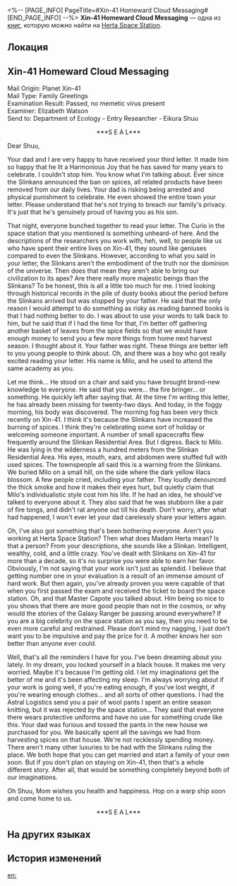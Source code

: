 <%-- [PAGE_INFO]
PageTitle=#Xin-41 Homeward Cloud Messaging#
[END_PAGE_INFO] --%>
{{Дополнить}}
{{Книга Инфобокс
|id           = 045
|partIds      = 190159
|Название     = 
|Изображение  = Журнал с КСГ.png
|Мир          = Herta Space Station
|Томов        = 1
|Автор        = <!--нужно добавить-->
|Описание     = The Homeward Cloud Messaging system transmits echoes from other planets across the cosmos, thereby carrying messages from the researchers' homeland and family to the space station. These are screened by the Department of Galactic Geopolitics and distributed to the corresponding researchers on the station.
|Том1         = {{tx}}
|Источник1    = {{tx|Отсутствует источник}}
|Персонажи    = Herta
|Фракции      = Galaxy Rangers
}}
'''Xin-41 Homeward Cloud Messaging''' — одна из [[Книги|книг]], которую можно найти на [[Herta Space Station]].

==Локация==
{{Отметка карты|<!--название карты-->|<!--id отметки-->}}

==Xin-41 Homeward Cloud Messaging==
Mail Origin: Planet Xin-41<br />
Mail Type: Family Greetings<br />
Examination Result: Passed, no memetic virus present<br />
Examiner: Elizabeth Watson<br />
Send to: Department of Ecology - Entry Researcher - Eikura Shuu

<div align="center">***S E A L***</div>

Dear Shuu,

Your dad and I are very happy to have received your third letter. It made him so happy that he lit a Harmonious Joy that he has saved for many years to celebrate. I couldn't stop him. You know what I'm talking about. Ever since the Slinkans announced the ban on spices, all related products have been removed from our daily lives. Your dad is risking being arrested and physical punishment to celebrate. He even showed the entire town your letter. Please understand that he's not trying to breach our family's privacy. It's just that he's genuinely proud of having you as his son.

That night, everyone bunched together to read your letter. The Curio in the space station that you mentioned is something unheard-of here. And the descriptions of the researchers you work with, heh, well, to people like us who have spent their entire lives on Xin-41, they sound like geniuses compared to even the Slinkans. However, according to what you said in your letter, the Slinkans aren't the embodiment of the truth nor the dominion of the universe. Then does that mean they aren't able to bring our civilization to its apex? Are there really more majestic beings than the Slinkans? To be honest, this is all a little too much for me. I tried looking through historical records in the pile of dusty books about the period before the Slinkans arrived but was stopped by your father. He said that the only reason I would attempt to do something as risky as reading banned books is that I had nothing better to do. I was about to use your words to talk back to him, but he said that if I had the time for that, I'm better off gathering another basket of leaves from the spice fields so that we would have enough money to send you a few more things from home next harvest season. I thought about it. Your father was right. These things are better left to you young people to think about. Oh, and there was a boy who got really excited reading your letter. His name is Milo, and he used to attend the same academy as you.

Let me think... He stood on a chair and said you have brought brand-new knowledge to everyone. He said that you were... the fire bringer... or something. He quickly left after saying that. At the time I'm writing this letter, he has already been missing for twenty-two days. And today, in the foggy morning, his body was discovered. The morning fog has been very thick recently on Xin-41. I think it's because the Slinkans have increased the burning of spices. I think they're celebrating some sort of holiday or welcoming someone important. A number of small spacecrafts flew frequently around the Slinkan Residential Area. But I digress. Back to Milo. He was lying in the wilderness a hundred meters from the Slinkan Residential Area. His eyes, mouth, ears, and abdomen were stuffed full with used spices. The townspeople all said this is a warning from the Slinkans. We buried Milo on a small hill, on the side where the dark yellow lilacs blossom. A few people cried, including your father. They loudly denounced the thick smoke and how it makes their eyes hurt, but quietly claim that Milo's individualistic style cost him his life. If he had an idea, he should've talked to everyone about it. They also said that he was stubborn like a pair of fire tongs, and didn't rat anyone out till his death. Don't worry, after what had happened, I won't ever let your dad carelessly share your letters again.

Oh, I've also got something that's been bothering everyone. Aren't you working at Herta Space Station? Then what does Madam Herta mean? Is that a person? From your descriptions, she sounds like a Slinkan. Intelligent, wealthy, cold, and a little crazy. You've dealt with Slinkans on Xin-41 for more than a decade, so it's no surprise you were able to earn her favor. Obviously, I'm not saying that your work isn't just as splendid. I believe that getting number one in your evaluation is a result of an immense amount of hard work. But then again, you've already proven you were capable of that when you first passed the exam and received the ticket to board the space station. Oh, and that Master Capote you talked about. Him being so nice to you shows that there are more good people than not in the cosmos, or why would the stories of the Galaxy Ranger be passing around everywhere? If you are a big celebrity on the space station as you say, then you need to be even more careful and restrained. Please don't mind my nagging, I just don't want you to be impulsive and pay the price for it. A mother knows her son better than anyone ever could.

Well, that's all the reminders I have for you. I've been dreaming about you lately. In my dream, you locked yourself in a black house. It makes me very worried. Maybe it's because I'm getting old. I let my imaginations get the better of me and it's been affecting my sleep. I'm always worrying about if your work is going well, if you're eating enough, if you've lost weight, if you're wearing enough clothes... and all sorts of other questions. I had the Astral Logistics send you a pair of wool pants I spent an entire season knitting, but it was rejected by the space station... They said that everyone there wears protective uniforms and have no use for something crude like this. Your dad was furious and tossed the pants in the new house we purchased for you. We basically spent all the savings we had from harvesting spices on that house. We're not recklessly spending money. There aren't many other luxuries to be had with the Slinkans ruling the place. We both hope that you can get married and start a family of your own soon. But if you don't plan on staying on Xin-41, then that's a whole different story. After all, that would be something completely beyond both of our imaginations.

Oh Shuu, Mom wishes you health and happiness. Hop on a warp ship soon and come home to us.

<div align="center">***S E A L***</div>

==На других языках==
{{На других языках
|en   = Xin-41 Homeward Cloud Messaging
|zhs  = 辛-41云乡讯音
|zht  = 辛-41雲鄉訊音
|ja   = 辛-41雲郷訊音
|ko   = 신-41 고향의 메시지
|es   = Mensaje del sistema Hogar en las Nubes desde Xin-41
|fr   = Messagerie par cloud à destination de la terre Xin-41
|ru   = Письмо с родной планеты Синь-41
|th   = Xin-41 Homeward Cloud Messaging
|vi   = Xin-41 Lá Thư Gửi Nhà
|de   = Nachrichten des Wolkenlands von Xin-41
|id   = Xin-41 Homeward Cloud Messaging
|pt   = Mensagens em Nuvem para Casa Xin-41
}}

==История изменений==
{{История изменений|3.5}}

[[en:]]